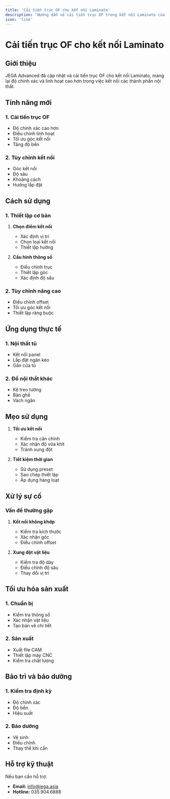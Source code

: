 ```yaml
---
title: 'Cải tiến trục OF cho kết nối Laminato'
description: 'Hướng dẫn về cải tiến trục OF trong kết nối Laminato của JEGA Advanced'
icon: 'link'
---
```


# Cải tiến trục OF cho kết nối Laminato

## Giới thiệu

JEGA Advanced đã cập nhật và cải tiến trục OF cho kết nối Laminato, mang lại độ chính xác và linh hoạt cao hơn trong việc kết nối các thành phần nội thất.

## Tính năng mới

### 1. Cải tiến trục OF
- Độ chính xác cao hơn
- Điều chỉnh linh hoạt
- Tối ưu góc kết nối
- Tăng độ bền

### 2. Tùy chỉnh kết nối
- Góc kết nối
- Độ sâu
- Khoảng cách
- Hướng lắp đặt

## Cách sử dụng

### 1. Thiết lập cơ bản
1. **Chọn điểm kết nối**
   - Xác định vị trí
   - Chọn loại kết nối
   - Thiết lập hướng

2. **Cấu hình thông số**
   - Điều chỉnh trục
   - Thiết lập góc
   - Xác định độ sâu

### 2. Tùy chỉnh nâng cao
- Điều chỉnh offset
- Tối ưu góc kết nối
- Thiết lập ràng buộc

## Ứng dụng thực tế

### 1. Nội thất tủ
- Kết nối panel
- Lắp đặt ngăn kéo
- Gắn cửa tủ

### 2. Đồ nội thất khác
- Kệ treo tường
- Bàn ghế
- Vách ngăn

## Mẹo sử dụng

1. **Tối ưu kết nối**
   - Kiểm tra căn chỉnh
   - Xác nhận độ vừa khít
   - Tránh xung đột

2. **Tiết kiệm thời gian**
   - Sử dụng preset
   - Sao chép thiết lập
   - Áp dụng hàng loạt

## Xử lý sự cố

### Vấn đề thường gặp
1. **Kết nối không khớp**
   - Kiểm tra kích thước
   - Xác nhận góc
   - Điều chỉnh offset

2. **Xung đột vật liệu**
   - Kiểm tra độ dày
   - Điều chỉnh độ sâu
   - Thay đổi vị trí

## Tối ưu hóa sản xuất

### 1. Chuẩn bị
- Kiểm tra thông số
- Xác nhận vật liệu
- Tạo bản vẽ chi tiết

### 2. Sản xuất
- Xuất file CAM
- Thiết lập máy CNC
- Kiểm tra chất lượng

## Bảo trì và bảo dưỡng

### 1. Kiểm tra định kỳ
- Độ chính xác
- Độ bền
- Hiệu suất

### 2. Bảo dưỡng
- Vệ sinh
- Điều chỉnh
- Thay thế khi cần

## Hỗ trợ kỹ thuật

Nếu bạn cần hỗ trợ:
- **Email:** info@jega.asia
- **Hotline:** 035.904.6888
